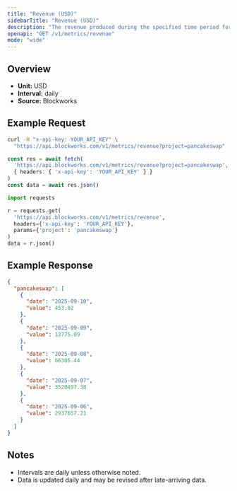 ```yaml
---
title: "Revenue (USD)"
sidebarTitle: "Revenue (USD)"
description: "The revenue produced during the specified time period for given project."
openapi: "GET /v1/metrics/revenue"
mode: "wide"
---
```


## Overview

- **Unit:** USD
- **Interval:** daily
- **Source:** Blockworks

## Example Request

<CodeGroup>

```bash cURL
curl -H "x-api-key: YOUR_API_KEY" \
  "https://api.blockworks.com/v1/metrics/revenue?project=pancakeswap"
```

```typescript TypeScript
const res = await fetch(
  'https://api.blockworks.com/v1/metrics/revenue?project=pancakeswap',
  { headers: { 'x-api-key': 'YOUR_API_KEY' } }
)
const data = await res.json()
```

```python Python
import requests

r = requests.get(
  'https://api.blockworks.com/v1/metrics/revenue',
  headers={'x-api-key': 'YOUR_API_KEY'},
  params={'project': 'pancakeswap'}
)
data = r.json()
```

</CodeGroup>

## Example Response

```json
{
  "pancakeswap": [
    {
      "date": "2025-09-10",
      "value": 453.02
    },
    {
      "date": "2025-09-09",
      "value": 13775.09
    },
    {
      "date": "2025-09-08",
      "value": 66305.44
    },
    {
      "date": "2025-09-07",
      "value": 3520497.38
    },
    {
      "date": "2025-09-06",
      "value": 2937657.21
    }
  ]
}
```

## Notes
- Intervals are daily unless otherwise noted.
- Data is updated daily and may be revised after late-arriving data.